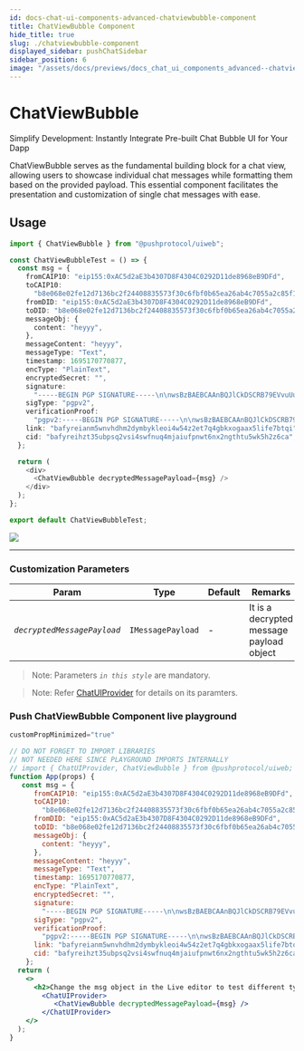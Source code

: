 ```yaml
---
id: docs-chat-ui-components-advanced-chatviewbubble-component
title: ChatViewBubble Component
hide_title: true
slug: ./chatviewbubble-component
displayed_sidebar: pushChatSidebar
sidebar_position: 6
image: "/assets/docs/previews/docs_chat_ui_components_advanced--chatviewbubble_component.png"
---
```


# ChatViewBubble
Simplify Development: Instantly Integrate Pre-built Chat Bubble UI for Your Dapp

ChatViewBubble serves as the fundamental building block for a chat view, allowing users to showcase individual chat messages while formatting them based on the provided payload. This essential component facilitates the presentation and customization of single chat messages with ease.
<head>
  <title>ChatViewBubble | UI Components (@pushprotocol/uiweb) | Push Chat | Push Documentation</title>
</head>


## Usage

<Tabs className="codetabs" groupId="code-examples">
  <TabItem value="react" attributes={{className: "codetab react"}} default>

  ```typescript
  import { ChatViewBubble } from "@pushprotocol/uiweb";

  const ChatViewBubbleTest = () => {
    const msg = {
      fromCAIP10: "eip155:0xAC5d2aE3b4307D8F4304C0292D11de8968eB9DFd",
      toCAIP10:
        "b8e068e02fe12d7136bc2f24408835573f30c6fbf0b65ea26ab4c7055a2c85f1",
      fromDID: "eip155:0xAC5d2aE3b4307D8F4304C0292D11de8968eB9DFd",
      toDID: "b8e068e02fe12d7136bc2f24408835573f30c6fbf0b65ea26ab4c7055a2c85f1",
      messageObj: {
        content: "heyyy",
      },
      messageContent: "heyyy",
      messageType: "Text",
      timestamp: 1695170770877,
      encType: "PlainText",
      encryptedSecret: "",
      signature:
        "-----BEGIN PGP SIGNATURE-----\n\nwsBzBAEBCAAnBQJlCkDSCRB79EVvuUuFJxYhBKgXzyQx/165mhxKK3v0RW+5\nS4UnAAD+pgf+PFVDOzs8dP5wrzVQZdNf8t/jXEMqqYF00VFzVwsirVJY8YEm\nN0eXNB5Ndk99g4+k1aPxR1ToKk67nJxnUvZi6lqFFcqaOfsIzgxPNO0dtkw/\nvDNaVJIAE2B6YqdLQmv7kjbPUXZD1vQjzxR/8qusQWqt0IeO8c2SXTciT6uI\ndsjiJgZctH6VINz8I6H9gf35aPrDf3f4VqhgHDgwhtjyfQXLBMPh1vZ78sAB\noOKVNQN464llAsCjK7Q8zTANgAwT/G14V7IiHdDX0ZRRqH38AKRstX1y44l8\nQYQRlQXqGGwz3n3upnT5ZXpPNkdO/btuoNj8W8npic8CIc9rBRoTXg==\n=Xmu2\n-----END PGP SIGNATURE-----\n",
      sigType: "pgpv2",
      verificationProof:
        "pgpv2:-----BEGIN PGP SIGNATURE-----\n\nwsBzBAEBCAAnBQJlCkDSCRB79EVvuUuFJxYhBKgXzyQx/165mhxKK3v0RW+5\nS4UnAAC1mwf/Ydi97nNrk7y58tO8Pmw6i7bGHbie7KNEEvH5aL3sMgzeOWTX\nAozDvWXuQI0/InVhqAe8l7VR6/mXEaWsewn1S/gcPkIxHSTaD0UIVbXHcoq3\nNcuCzZaXL6n1mhx+wJSKCsAaa7Z/L7+4Ru6yj9LGEAzRpDQrY7RfgQP6ezSz\nxNLz2XavBMmIEwMS/wuC5nvT4Xl8amQlmPkFxZK6+2sfDxxzKMPVVewlFIwh\n4yHd2EYpIlVfuhQh/2KidLg9LAlqHUUgmrE0GU1aCV8bwKl/4hyjzREPahGc\nJ0wB1059rCMaJBXI+YbE0Z1bhX/G+4nM095QBsWDajAWmwnDUQYmFA==\n=BiZz\n-----END PGP SIGNATURE-----\n",
      link: "bafyreianm5wnvhdhm2dymbykleoi4w54z2et7q4gbkxogaax5life7btqi",
      cid: "bafyreihzt35ubpsq2vsi4swfnuq4mjaiufpnwt6nx2ngthtu5wk5h2z6ca",
    };

    return (
      <div>
        <ChatViewBubble decryptedMessagePayload={msg} />
      </div>
    );
  };

  export default ChatViewBubbleTest;
  ```

  <ModalContainer>
    <img src={require("/static/assets/docs/chat/ui-components/advanced/integrate-advanced-chatviewbubble-component/chat-view-bubble.png").default} />
  </ModalContainer>

  </TabItem>
</Tabs>

---

### Customization Parameters

| Param         | Type            | Default | Remarks |
| ------------- | --------------- | ------- | -------- |
| _`decryptedMessagePayload`_       | `IMessagePayload`         | -       | It is a decrypted message payload object|

> Note: Parameters _`in this style`_ are mandatory.

> Note: Refer [ChatUIProvider](/docs/chat/ui-components/Advanced/ChatUIProvider/) for details on its paramters.


### Push ChatViewBubble Component live playground
```jsx live 
customPropMinimized="true"

// DO NOT FORGET TO IMPORT LIBRARIES
// NOT NEEDED HERE SINCE PLAYGROUND IMPORTS INTERNALLY
// import { ChatUIProvider, ChatViewBubble } from @pushprotocol/uiweb;
function App(props) {
   const msg = {
      fromCAIP10: "eip155:0xAC5d2aE3b4307D8F4304C0292D11de8968eB9DFd",
      toCAIP10:
        "b8e068e02fe12d7136bc2f24408835573f30c6fbf0b65ea26ab4c7055a2c85f1",
      fromDID: "eip155:0xAC5d2aE3b4307D8F4304C0292D11de8968eB9DFd",
      toDID: "b8e068e02fe12d7136bc2f24408835573f30c6fbf0b65ea26ab4c7055a2c85f1",
      messageObj: {
        content: "heyyy",
      },
      messageContent: "heyyy",
      messageType: "Text",
      timestamp: 1695170770877,
      encType: "PlainText",
      encryptedSecret: "",
      signature:
        "-----BEGIN PGP SIGNATURE-----\n\nwsBzBAEBCAAnBQJlCkDSCRB79EVvuUuFJxYhBKgXzyQx/165mhxKK3v0RW+5\nS4UnAAD+pgf+PFVDOzs8dP5wrzVQZdNf8t/jXEMqqYF00VFzVwsirVJY8YEm\nN0eXNB5Ndk99g4+k1aPxR1ToKk67nJxnUvZi6lqFFcqaOfsIzgxPNO0dtkw/\nvDNaVJIAE2B6YqdLQmv7kjbPUXZD1vQjzxR/8qusQWqt0IeO8c2SXTciT6uI\ndsjiJgZctH6VINz8I6H9gf35aPrDf3f4VqhgHDgwhtjyfQXLBMPh1vZ78sAB\noOKVNQN464llAsCjK7Q8zTANgAwT/G14V7IiHdDX0ZRRqH38AKRstX1y44l8\nQYQRlQXqGGwz3n3upnT5ZXpPNkdO/btuoNj8W8npic8CIc9rBRoTXg==\n=Xmu2\n-----END PGP SIGNATURE-----\n",
      sigType: "pgpv2",
      verificationProof:
        "pgpv2:-----BEGIN PGP SIGNATURE-----\n\nwsBzBAEBCAAnBQJlCkDSCRB79EVvuUuFJxYhBKgXzyQx/165mhxKK3v0RW+5\nS4UnAAC1mwf/Ydi97nNrk7y58tO8Pmw6i7bGHbie7KNEEvH5aL3sMgzeOWTX\nAozDvWXuQI0/InVhqAe8l7VR6/mXEaWsewn1S/gcPkIxHSTaD0UIVbXHcoq3\nNcuCzZaXL6n1mhx+wJSKCsAaa7Z/L7+4Ru6yj9LGEAzRpDQrY7RfgQP6ezSz\nxNLz2XavBMmIEwMS/wuC5nvT4Xl8amQlmPkFxZK6+2sfDxxzKMPVVewlFIwh\n4yHd2EYpIlVfuhQh/2KidLg9LAlqHUUgmrE0GU1aCV8bwKl/4hyjzREPahGc\nJ0wB1059rCMaJBXI+YbE0Z1bhX/G+4nM095QBsWDajAWmwnDUQYmFA==\n=BiZz\n-----END PGP SIGNATURE-----\n",
      link: "bafyreianm5wnvhdhm2dymbykleoi4w54z2et7q4gbkxogaax5life7btqi",
      cid: "bafyreihzt35ubpsq2vsi4swfnuq4mjaiufpnwt6nx2ngthtu5wk5h2z6ca",
    };
  return (
    <>
      <h2>Change the msg object in the Live editor to test different types of messages</h2>
        <ChatUIProvider>
           <ChatViewBubble decryptedMessagePayload={msg} />
        </ChatUIProvider>
    </>
  );
}
```